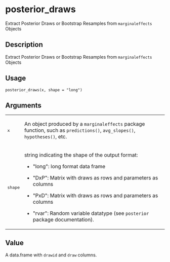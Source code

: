 # posterior_draws {.unnumbered}


Extract Posterior Draws or Bootstrap Resamples from <code>marginaleffects</code> Objects

## Description

<p>Extract Posterior Draws or Bootstrap Resamples from <code>marginaleffects</code> Objects
</p>


## Usage

<pre><code class='language-R'>posterior_draws(x, shape = "long")
</code></pre>


## Arguments

<table>
<tr><td style = "white-space: nowrap; font-family: monospace;>"<code id="posterior_draws_:_x">x</code></td>
<td>
<p>An object produced by a <code>marginaleffects</code> package function, such as <code>predictions()</code>, <code>avg_slopes()</code>, <code>hypotheses()</code>, etc.</p>
</td></tr>
<tr><td style = "white-space: nowrap; font-family: monospace;>"<code id="posterior_draws_:_shape">shape</code></td>
<td>
<p>string indicating the shape of the output format:
</p>

<ul>
<li><p> &quot;long&quot;: long format data frame
</p>
</li>
<li><p> &quot;DxP&quot;: Matrix with draws as rows and parameters as columns
</p>
</li>
<li><p> &quot;PxD&quot;: Matrix with draws as rows and parameters as columns
</p>
</li>
<li><p> &quot;rvar&quot;: Random variable datatype (see <code>posterior</code> package documentation).
</p>
</li></ul>
</td></tr>
</table>


## Value

<p>A data.frame with <code>drawid</code> and <code>draw</code> columns.
</p>
